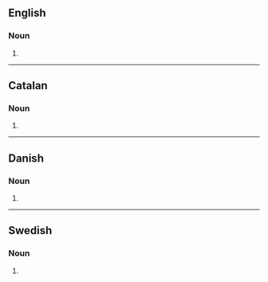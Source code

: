 {{also|Advents}}

==English==

===Noun===
{{head|en|noun form}}

# {{plural of|en|advent}}

----

==Catalan==

===Noun===
{{head|ca|noun form}}

# {{plural of|ca|advent}}

----

==Danish==

===Noun===
{{head|da|noun form|g=c}}

# {{inflection of|da|advent||indef|gen|s}}

----

==Swedish==

===Noun===
{{head|sv|noun form}}

# {{sv-noun-form-indef-gen|advent}}